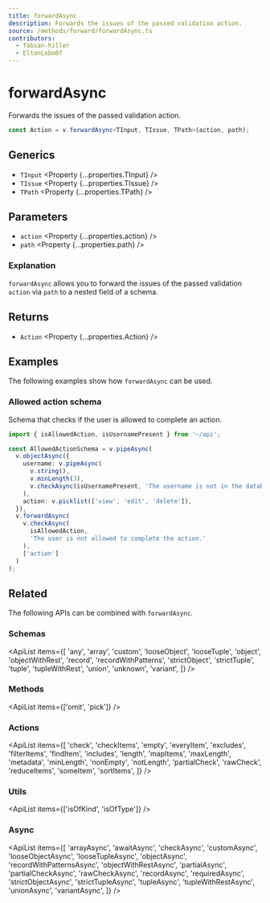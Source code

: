 ```yaml
---
title: forwardAsync
description: Forwards the issues of the passed validation action.
source: /methods/forward/forwardAsync.ts
contributors:
  - fabian-hiller
  - EltonLobo07
---
```



# forwardAsync

Forwards the issues of the passed validation action.

```ts
const Action = v.forwardAsync<TInput, TIssue, TPath>(action, path);
```

## Generics

- `TInput` <Property {...properties.TInput} />
- `TIssue` <Property {...properties.TIssue} />
- `TPath` <Property {...properties.TPath} />

## Parameters

- `action` <Property {...properties.action} />
- `path` <Property {...properties.path} />

### Explanation

`forwardAsync` allows you to forward the issues of the passed validation `action` via `path` to a nested field of a schema.

## Returns

- `Action` <Property {...properties.Action} />

## Examples

The following examples show how `forwardAsync` can be used.

### Allowed action schema

Schema that checks if the user is allowed to complete an action.

```ts
import { isAllowedAction, isUsernamePresent } from '~/api';

const AllowedActionSchema = v.pipeAsync(
  v.objectAsync({
    username: v.pipeAsync(
      v.string(),
      v.minLength(3),
      v.checkAsync(isUsernamePresent, 'The username is not in the database.')
    ),
    action: v.picklist(['view', 'edit', 'delete']),
  }),
  v.forwardAsync(
    v.checkAsync(
      isAllowedAction,
      'The user is not allowed to complete the action.'
    ),
    ['action']
  )
);
```

## Related

The following APIs can be combined with `forwardAsync`.

### Schemas

<ApiList
  items={[
    'any',
    'array',
    'custom',
    'looseObject',
    'looseTuple',
    'object',
    'objectWithRest',
    'record',
    'recordWithPatterns',
    'strictObject',
    'strictTuple',
    'tuple',
    'tupleWithRest',
    'union',
    'unknown',
    'variant',
  ]}
/>

### Methods

<ApiList items={['omit', 'pick']} />

### Actions

<ApiList
  items={[
    'check',
    'checkItems',
    'empty',
    'everyItem',
    'excludes',
    'filterItems',
    'findItem',
    'includes',
    'length',
    'mapItems',
    'maxLength',
    'metadata',
    'minLength',
    'nonEmpty',
    'notLength',
    'partialCheck',
    'rawCheck',
    'reduceItems',
    'someItem',
    'sortItems',
  ]}
/>

### Utils

<ApiList items={['isOfKind', 'isOfType']} />

### Async

<ApiList
  items={[
    'arrayAsync',
    'awaitAsync',
    'checkAsync',
    'customAsync',
    'looseObjectAsync',
    'looseTupleAsync',
    'objectAsync',
    'recordWithPatternsAsync',
    'objectWithRestAsync',
    'partialAsync',
    'partialCheckAsync',
    'rawCheckAsync',
    'recordAsync',
    'requiredAsync',
    'strictObjectAsync',
    'strictTupleAsync',
    'tupleAsync',
    'tupleWithRestAsync',
    'unionAsync',
    'variantAsync',
  ]}
/>
